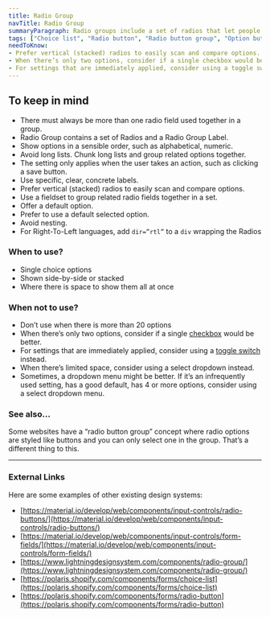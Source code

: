 ```yaml
---
title: Radio Group
navTitle: Radio Group
summaryParagraph: Radio groups include a set of radios that let people select exactly one option in a set.
tags: ["Choice list", "Radio button", "Radio button group", "Option button", "Choice", "Selection"]
needToKnow:
- Prefer vertical (stacked) radios to easily scan and compare options.
- When there’s only two options, consider if a single checkbox would be better.
- For settings that are immediately applied, consider using a toggle switch instead.
---
```


## To keep in mind

*   There must always be more than one radio field used together in a group.
*   Radio Group contains a set of Radios and a Radio Group Label.
*   Show options in a sensible order, such as alphabetical, numeric.
*   Avoid long lists. Chunk long lists and group related options together.
*   The setting only applies when the user takes an action, such as clicking a save button.
*   Use specific, clear, concrete labels.
*   Prefer vertical (stacked) radios to easily scan and compare options.
*   Use a fieldset to group related radio fields together in a set.
*   Offer a default option.
*   Prefer to use a default selected option.
*   Avoid nesting.
*   For Right-To-Left languages, add `dir=”rtl”` to a `div` wrapping the Radios

### When to use?

*   Single choice options
*   Shown side-by-side or stacked
*   Where there is space to show them all at once

### When not to use?

*   Don’t use when there is more than 20 options
*   When there’s only two options, consider if a single [checkbox](https://drive.google.com/a/cultureamp.com/open?id=11il6Us44IIDO5gQNyV4IcPSuJZxYo3rfnkFQfdMWBGs) would be better.
*   For settings that are immediately applied, consider using a [toggle switch](https://drive.google.com/a/cultureamp.com/open?id=1UZ59BbBuIk2JQl9cflUK8lCctqITfWummOEe26E3yyI) instead.
*   When there’s limited space, consider using a select dropdown instead.
*   Sometimes, a dropdown menu might be better. If it’s an infrequently used setting, has a good default, has 4 or more options, consider using a select dropdown menu.

### See also…

Some websites have a “radio button group” concept where radio options are styled like buttons and you can only select one in the group. That’s a different thing to this.

---

### External Links

Here are some examples of other existing design systems:

- [https://material.io/develop/web/components/input-controls/radio-buttons/](https://material.io/develop/web/components/input-controls/radio-buttons/)
- [https://material.io/develop/web/components/input-controls/form-fields/](https://material.io/develop/web/components/input-controls/form-fields/)
- [https://www.lightningdesignsystem.com/components/radio-group/](https://www.lightningdesignsystem.com/components/radio-group/)
- [https://polaris.shopify.com/components/forms/choice-list](https://polaris.shopify.com/components/forms/choice-list)
- [https://polaris.shopify.com/components/forms/radio-button](https://polaris.shopify.com/components/forms/radio-button)
